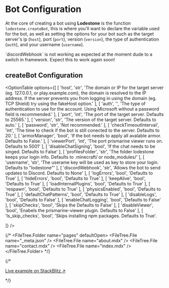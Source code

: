 # Bot Configuration

At the core of creating a bot using **Lodestone** is the function `lodestone.createBot`, this is where you'll want to declare the variable used for the bot, as well as setting the options for your bot such as the target server's ip (`host`), port (`port`), version (`version`), the type of authentication (`auth`), and your username (`username`).


<Callout>
  `discordWebhook` is not working as expected at the moment dude to a switch in framework. Expect this to work again soon!
</Callout>

## createBot Configuration
<OptionTable
  options={[
    [
      'host',
      'str',
      'The domain or IP for the target server (eg. 127.0.0.1, or play.example.com), the domain is resolved to the IP address. If the server prevents you from logging in using the domain (eg. TCP Shield) try using the fakeHost option.'
    ],
    [
      'auth',
      '',
      'The type of authentication to use for the account. Using Microsoft without a password field is recommended.'
    ],
    [
      'port',
      'int',
      'The port of the target server. Defaults to 25565.'
    ],
    [
      'version',
      'str',
      'The version of the target server. Defaults to auto.'
    ],
    [
      'password',
      'str',
      'Not recommended.'
    ],
    [
      'checkTimeoutInterval',
      'int',
      'The time to check if the bot is still conected to the server. Defaults to 20.'
    ],
    [
      'armorManager',
      'bool',
      'If the bot needs to apply all avalable armor. Defaults to False.'
    ],
    [
      'viewerPort',
      'int',
      'The port prismarine viewer runs on. Defaults to 5001'
    ],
    [
      'disableChatSigning',
      'bool',
      'If the chat needs to be singed. Defaults to False'
    ],
    [
      'profilesFolder',
      'str',
      'The folder lodestone keeps your login info. Defaults to .minecraft/ or node_modules/'
    ],
    [
      'username',
      'str',
      'The userame key will be used as key to store your login. Defaults to "lodestone"'
    ],
    [
      'discordWebhook',
      'str',
      'Allows the bot to send updates to Discord. Defaults to None'
    ],
    [
      'logErrors',
      'bool',
      'Defaults to True'
    ],
    [
      'hideErrors',
      'bool',
      'Defaults to True'
    ],
    [
      'keepAlive',
      'bool',
      'Defaults to True'
    ],
    [
      'loadInternalPlugins',
      'bool',
      'Defaults to True'
    ],
    [
      'respawn',
      'bool',
      'Defaults to True'
    ],
    [
      'physicsEnabled',
      'bool',
      'Defaults to True'
    ],
    [
      'defaultChatPatterns',
      'bool',
      'Defaults to True'
    ],
    [
      'disableLogs',
      'bool',
      'Defaults to False'
    ],
    [
      'enableChatLogging',
      'bool',
      'Defaults to False'
    ],
    [
      'skipChecks',
      'bool',
      'Skips the Defaults to False'
    ],
    [
      'disableViewer',
      'bool',
      'Enabels the prismarine-viewer plugin. Defaults to False'
    ],
    [
      'ls_skip_checks',
      'bool',
      'Skips installing npm packages. Defaults to True'.
    
  ]}
/>

{/* <FileTree>
  <FileTree.Folder name="pages" defaultOpen>
    <FileTree.File name="_meta.json" />
    <FileTree.File name="about.mdx" />
    <FileTree.File name="contact.mdx" />
    <FileTree.File name="index.mdx" />
  </FileTree.Folder>
</FileTree> */}



{/* <div className="mt-4 text-center text-sm">
  [Live example on StackBlitz
  ↗](https://stackblitz.com/edit/Lodestone-2-docs-hg77h3?file=pages%2F_meta.json,pages%2Findex.mdx)
</div> */}

